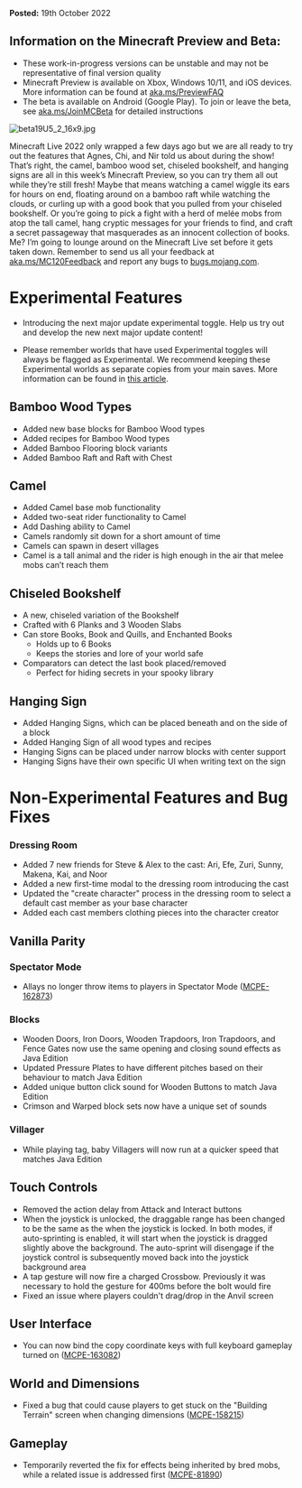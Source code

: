**Posted:** 19th October 2022

## **Information on the Minecraft Preview and Beta:** 

-   These work-in-progress versions can be unstable and may not be representative of final version quality
-   Minecraft Preview is available on Xbox, Windows 10/11, and iOS devices. More information can be found at [aka.ms/PreviewFAQ](http://aka.ms/PreviewFAQ)
-   The beta is available on Android (Google Play). To join or leave the beta, see [aka.ms/JoinMCBeta](https://aka.ms/JoinMCBeta) for detailed instructions

![beta19U5_2_16x9.jpg](https://feedback.minecraft.net/hc/article_attachments/9993929211661)

Minecraft Live 2022 only wrapped a few days ago but we are all ready to try out the features that Agnes, Chi, and Nir told us about during the show! That’s right, the camel, bamboo wood set, chiseled bookshelf, and hanging signs are all in this week’s Minecraft Preview, so you can try them all out while they’re still fresh! Maybe that means watching a camel wiggle its ears for hours on end, floating around on a bamboo raft while watching the clouds, or curling up with a good book that you pulled from your chiseled bookshelf. Or you’re going to pick a fight with a herd of melée mobs from atop the tall camel, hang cryptic messages for your friends to find, and craft a secret passageway that masquerades as an innocent collection of books. Me? I’m going to lounge around on the Minecraft Live set before it gets taken down. Remember to send us all your feedback at [aka.ms/MC120Feedback](https://aka.ms/MC120Feedback) and report any bugs to [bugs.mojang.com](http://bugs.mojang.com/).

# **Experimental Features**

-   Introducing the next major update experimental toggle. Help us try out and develop the new next major update content!

-   Please remember worlds that have used Experimental toggles will always be flagged as Experimental. We recommend keeping these Experimental worlds as separate copies from your main saves. More information can be found in [this article](https://feedback.minecraft.net/hc/en-us/articles/4403610710797).

## **Bamboo Wood Types**

-   Added new base blocks for Bamboo Wood types
-   Added recipes for Bamboo Wood types
-   Added Bamboo Flooring block variants
-   Added Bamboo Raft and Raft with Chest

## **Camel**

-   Added Camel base mob functionality
-   Added two-seat rider functionality to Camel
-   Add Dashing ability to Camel
-   Camels randomly sit down for a short amount of time
-   Camels can spawn in desert villages
-   Camel is a tall animal and the rider is high enough in the air that melee mobs can’t reach them

## **Chiseled Bookshelf**

-   A new, chiseled variation of the Bookshelf
-   Crafted with 6 Planks and 3 Wooden Slabs
-   Can store Books, Book and Quills, and Enchanted Books
    -   Holds up to 6 Books
    -   Keeps the stories and lore of your world safe
-   Comparators can detect the last book placed/removed
    -   Perfect for hiding secrets in your spooky library

## **Hanging Sign**

-   Added Hanging Signs, which can be placed beneath and on the side of a block
-   Added Hanging Sign of all wood types and recipes
-   Hanging Signs can be placed under narrow blocks with center support
-   Hanging Signs have their own specific UI when writing text on the sign

# **Non-Experimental Features and Bug Fixes**

### Dressing Room

-   Added 7 new friends for Steve & Alex to the cast: Ari, Efe, Zuri, Sunny, Makena, Kai, and Noor
-   Added a new first-time modal to the dressing room introducing the cast
-   Updated the "create character" process in the dressing room to select a default cast member as your base character
-   Added each cast members clothing pieces into the character creator

## **Vanilla Parity**

### **Spectator Mode**

-   Allays no longer throw items to players in Spectator Mode ([MCPE-162873](https://bugs.mojang.com/browse/MCPE-162873))

### **Blocks**

-   Wooden Doors, Iron Doors, Wooden Trapdoors, Iron Trapdoors, and Fence Gates now use the same opening and closing sound effects as Java Edition
-   Updated Pressure Plates to have different pitches based on their behaviour to match Java Edition
-   Added unique button click sound for Wooden Buttons to match Java Edition
-   Crimson and Warped block sets now have a unique set of sounds

### **Villager**

-   While playing tag, baby Villagers will now run at a quicker speed that matches Java Edition

## **Touch Controls**

-   Removed the action delay from Attack and Interact buttons
-   When the joystick is unlocked, the draggable range has been changed to be the same as the when the joystick is locked. In both modes, if auto-sprinting is enabled, it will start when the joystick is dragged slightly above the background. The auto-sprint will disengage if the joystick control is subsequently moved back into the joystick background area
-   A tap gesture will now fire a charged Crossbow. Previously it was necessary to hold the gesture for 400ms before the bolt would fire
-   Fixed an issue where players couldn't drag/drop in the Anvil screen

## **User Interface**

-   You can now bind the copy coordinate keys with full keyboard gameplay turned on ([MCPE-163082](https://bugs.mojang.com/browse/MCPE-163082))

## **World and Dimensions**

-   Fixed a bug that could cause players to get stuck on the "Building Terrain" screen when changing dimensions ([MCPE-158215](https://bugs.mojang.com/browse/MCPE-158215))

## **Gameplay**

-   Temporarily reverted the fix for effects being inherited by bred mobs, while a related issue is addressed first ([MCPE-81890](https://bugs.mojang.com/browse/MCPE-81890))

